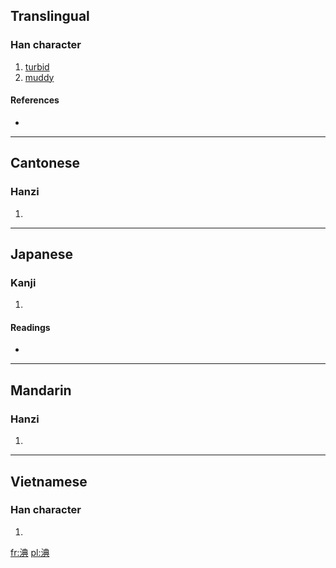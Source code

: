 ==Translingual==

===Han character===
{{Han char|rn=85|rad=水|as=08|sn=11|four=3518<sub>1</sub>|canj=水廿月金 (ETBC)}}

# [[turbid]]
# [[muddy]]

====References====
* {{Han ref|kx=0630.120|dkj=17654|dj=1032.120|hdz=31650.010|uh=6DDF|ud=28127|bh=D5EE|bd=54766}}

----

==Cantonese==

===Hanzi===
{{yue-hanzi|jyut=|y=tin2}}

# {{defn|Cantonese|sort=水08}}

----

==Japanese==

===Kanji===
{{ja-kanji|grade=|rs=水08}}

# {{defn|Japanese|sort=水08}}

====Readings====
* {{ja-readings|on=[[てん]] (ten), [[とん]] (ton)|kun=[[にごる]] (nigoru)}}

----

==Mandarin==

===Hanzi===
{{cmn-hanzi|pin=[[pèi]] ([[pei4]]), [[tiǎn]] ([[tian3]])|wg=p'ei<sup>4</sup>, t'ien<sup>3</sup>}}

# {{defn|Mandarin|sort=水08}}

----

==Vietnamese==

===Han character===
{{vi-hantu|sượng|rs=水08}}

# {{defn|Vietnamese|sort=水08}}

[[fr:淟]]
[[pl:淟]]